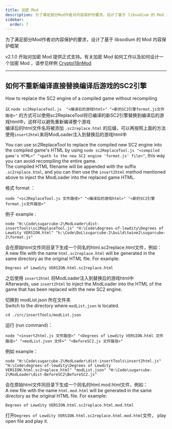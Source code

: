 ```yaml
---
title: 加密 Mod
description: 为了满足部分Mod作者对内容保护的要求，设计了基于 libsodium 的 Mod 内容保护框架
sidebar:
  order: 7
---
```


为了满足部分Mod作者对内容保护的要求，设计了基于 libsodium 的 Mod 内容保护框架

v2.1.0 开始对加密 Mod 提供正式支持。有关加密 Mod 如何工作以及如何设计一个加密 Mod ，请参见样例 [CryptoI18nMod](https://github.com/Lyoko-Jeremie/CryptoI18nMod)

---

## 如何不重新编译直接替换编译后游戏的SC2引擎

How to replace the SC2 engine of a compiled game without recompiling

以 `node sc2ReplaceTool.js  "<编译后的游戏html>" "<新的SC2引擎format.js文件路径>"` 的方式可以使用sc2ReplaceTool将已编译的新SC2引擎替换到编译后的游戏html中，这样可以避免重新编译整个游戏  
编译后的html文件名将被添加 `.sc2replace.html` 的后缀，可以再按照上面的方法使用`insert2html`来将ModLoader注入到替换后的游戏html中

You can use sc2ReplaceTool to replace the compiled new SC2 engine into the compiled game's HTML by using `node sc2ReplaceTool.js "<compiled game's HTML>" "<path to the new SC2 engine 'format.js' file>"`, this way you can avoid recompiling the entire game.  
The compiled HTML filename will be appended with the suffix `.sc2replace.html`, and you can then use the `insert2html` method mentioned above to inject the ModLoader into the replaced game HTML.


格式 format ：

```shell
node "<sc2ReplaceTool.js 文件路径>" "<编译后的游戏html>" "<新的SC2引擎format.js文件路径>"
```

例子 example :

```shell
node "H:\Code\sugarcube-2\ModLoader\dist-insertTools\sc2ReplaceTool.js" "H:\Code\degrees-of-lewdity\Degrees of Lewdity VERSION.html" "h:\Code\DoL\sugarcube-2\build\twine2\sugarcube-2\format.js"
```

会在原始html文件同目录下生成一个同名的html.sc2replace.html文件，例如：  
A new file with the name `html.sc2replace.html` will be generated in the same directory as the original HTML file. For example:
```
Degrees of Lewdity VERSION.html.sc2replace.html
```


之后使用 `insert2html` 将ModLoader注入到替换后的游戏html中  
Afterwards, use `insert2html` to inject the ModLoader into the HTML of the game that has been replaced with the new SC2 engine.

切换到 modList.json 所在文件夹  
Switch to the directory where `modList.json` is located.

```shell
cd ./src/insertTools/modList.json
```

运行 (run command)：

```shell
node "<insert2html.js 文件路径>" "<Degrees of Lewdity VERSION.html 文件路径>" "<modList.json 文件>" "<BeforeSC2.js 文件路径>"
```

例如 example：

```shell
node "H:\Code\sugarcube-2\ModLoader\dist-insertTools\insert2html.js" "H:\Code\degrees-of-lewdity\Degrees of Lewdity VERSION.html.sc2replace.html" "modList.json" "H:\Code\sugarcube-2\ModLoader\dist-BeforeSC2\BeforeSC2.js"
```

会在原始html文件同目录下生成一个同名的html.mod.html文件，例如：  
A new file with the name `html.mod.html` will be generated in the same directory as the original HTML file. For example:
```
Degrees of Lewdity VERSION.html.sc2replace.html.mod.html
```
打开`Degrees of Lewdity VERSION.html.sc2replace.html.mod.html`文件， play   
open file and play it.